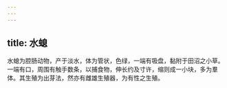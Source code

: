 ```yaml
---
---
---
```

title: 水螅
---



水螅为腔肠动物，产于淡水，体为管状，色绿，一端有吸盘，黏附于田沼之小草。一端有口，周围有触手数条，以捕食物，伸长约及寸许，缩则成一小块，多为羣体。其生殖为出芽法，然亦有雌雄生殖器，为有性之生殖。